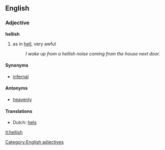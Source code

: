 ==English==
===Adjective===
'''hellish'''
#as in [[hell]], very awful
#:''I woke up from a hellish noise coming from the house next door.''

====Synonyms====
* [[infernal]]

====Antonyms====
* [[heavenly]]

====Translations====
* Dutch: [[hels]]


[[Category:English adjectives]]

[[it:hellish]]